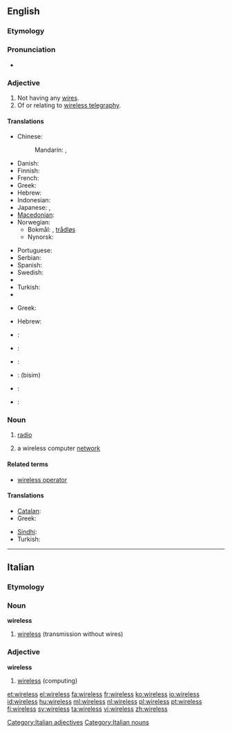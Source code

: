 ==English==

===Etymology===
{{suffix|wire|less}}

===Pronunciation===
* {{audio|en-us-wireless.ogg|Audio (US)}}

===Adjective===
{{en-adj|-}}

# Not having any [[wire]]s.
# Of or relating to [[wireless telegraphy]].

====Translations====
{{trans-top|not having any wires}}
* Chinese:
*: Mandarin: {{t|cmn|無線|sc=Hani}}, {{t|cmn|无线|tr=wǔxiàn|sc=Hani}}
* Danish: {{t+|da|trådløs}}
* Finnish: {{t+|fi|langaton}}
* French: {{t+|fr|sans fil}}
* Greek: {{t+|el|ασύρματος|m|tr=asírmatos}}
* Hebrew: {{t-|he|אלחוטי}}
* Indonesian: {{t|id|nirkabel|xs=Indonesian}}
* Japanese: {{t|ja|無線}},  {{t|ja|ワイヤレス}}
* [[Macedonian]]: {{t|mk|безжичен|m|tr=bézžičen}}
* Norwegian:
** Bokmål: {{t-|no|trådlaus}}, [[trådløs]]
** Nynorsk: {{t-|no|trådlaus}}
{{trans-mid}}
* Portuguese: {{t|pt|sem fio}}
* Serbian: {{t|sr|бежично|n|tr=bežično|sc=Cyrl}}
* Spanish: {{t|es|inalámbrico|m}}
* Swedish: {{t|sv|trådlös}}
* {{trreq|Thai}}
* Turkish: {{t|tr|kablosuz}}
* {{trreq|Vietnamese}}
{{trans-bottom}}

{{trans-top|of or relating to wireless telegraphy}}
* Greek: {{t+|el|ασύρματος|m|tr=asírmatos}}
{{trans-mid}}
* Hebrew: {{t-|he|אלחוטי}}
{{trans-bottom}}

{{checktrans-top}}
* {{ttbc|Dutch}}: {{t+|nl|draadloos}}
* {{ttbc|French}}: {{t+|fr|sans fil}}
* {{ttbc|German}}: {{t|de|drahtlos}}
{{trans-mid}}
* {{ttbc|Persian}}: {{fa-Arab|[[بی‌سیم]]}} (bisim)
* {{ttbc|Sindhi}}: {{sd-Arab|[[ريتار]]}}
* {{ttbc|Spanish}}: {{t|es|inalámbrico}}
{{trans-bottom}}

===Noun===
{{wikipedia}}
{{en-noun|wirelesses}}

# {{dated}} [[radio]]
# a wireless computer [[network]]

====Related terms====
* [[wireless operator]]

====Translations====
{{trans-top|radio}}
* [[Catalan]]: {{t-|ca|ràdio|f}}
* Greek: {{t+|el|ασύρματος|m|tr=asírmatos}}
{{trans-mid}}
* [[Sindhi]]: {{sd-Arab|[[ريتار]]}}
* Turkish: {{t|tr|telsiz}}
{{trans-bottom}}

----

==Italian==

===Etymology===
{{etyl|en|it}}

===Noun===
'''wireless''' {{m|inv}}

# [[#English|wireless]] (transmission without wires)

===Adjective===
'''wireless''' {{inv}}

# [[#English|wireless]] (computing)

[[Category:Italian adjectives]]
[[Category:Italian nouns]]

[[et:wireless]]
[[el:wireless]]
[[fa:wireless]]
[[fr:wireless]]
[[ko:wireless]]
[[io:wireless]]
[[id:wireless]]
[[hu:wireless]]
[[ml:wireless]]
[[nl:wireless]]
[[pl:wireless]]
[[pt:wireless]]
[[fi:wireless]]
[[sv:wireless]]
[[ta:wireless]]
[[vi:wireless]]
[[zh:wireless]]